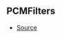 ## PCMFilters



- [Source](https://github.com/Androz2091/discord-player/blob/3861a2c/packages/equalizer/src/audio/AudioFilter.ts#L12)